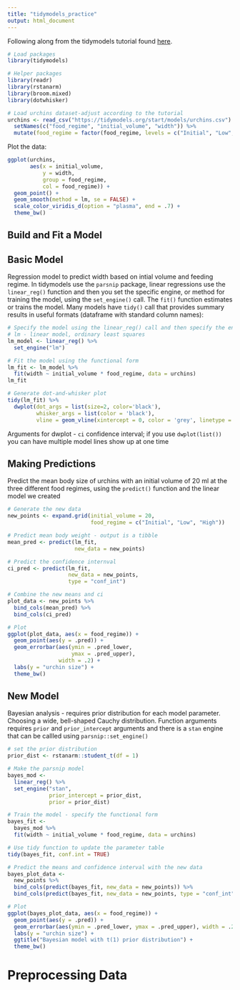 ```yaml
---
title: "tidymodels_practice"
output: html_document
---
```


Following along from the tidymodels tutorial found [here](https://www.tidymodels.org/start/models/).  

```r
# Load packages
library(tidymodels)

# Helper packages
library(readr)
library(rstanarm)
library(broom.mixed)
library(dotwhisker)

# Load urchins dataset-adjust according to the tutorial 
urchins <- read_csv("https://tidymodels.org/start/models/urchins.csv") %>% 
  setNames(c("food_regime", "initial_volume", "width")) %>% 
  mutate(food_regime = factor(food_regime, levels = c("Initial", "Low", "High")))
```

Plot the data: 

```r
ggplot(urchins,
       aes(x = initial_volume, 
           y = width, 
           group = food_regime, 
           col = food_regime)) + 
  geom_point() + 
  geom_smooth(method = lm, se = FALSE) +
  scale_color_viridis_d(option = "plasma", end = .7) + 
  theme_bw()
```

## Build and Fit a Model 

## Basic Model 

Regression model to predict width based on intial volume and feeding regime. In tidymodels use the `parsnip` package, linear regressions use the `linear_reg()` function and then you set the specific engine, or method for training the model, using the `set_engine()` call. The `fit()` function estimates or trains the model. Many models have `tidy()` call that provides summary results in useful formats (dataframe with standard column names):          

```r
# Specify the model using the linear_reg() call and then specify the engine using set_engine()
# lm - linear model, ordinary least squares
lm_model <- linear_reg() %>% 
  set_engine("lm")

# Fit the model using the functional form 
lm_fit <- lm_model %>% 
  fit(width ~ initial_volume * food_regime, data = urchins)
lm_fit

# Generate dot-and-whisker plot 
tidy(lm_fit) %>% 
  dwplot(dot_args = list(size=2, color='black'),
         whisker_args = list(color = 'black'),
         vline = geom_vline(xintercept = 0, color = 'grey', linetype = 2))
```

Arguments for dwplot - `ci` confidence interval; if you use `dwplot(list())` you can have multiple model lines show up at one time  

## Making Predictions

Predict the mean body size of urchins with an initial volume of 20 ml at the three different food regimes, using the `predict()` function and the linear model we created     

```r
# Generate the new data 
new_points <- expand.grid(initial_volume = 20,
                          food_regime = c("Initial", "Low", "High"))

# Predict mean body weight - output is a tibble
mean_pred <- predict(lm_fit, 
                     new_data = new_points)

# Predict the confidence internval
ci_pred <- predict(lm_fit,
                   new_data = new_points,
                   type = "conf_int")

# Combine the new means and ci 
plot_data <- new_points %>% 
  bind_cols(mean_pred) %>% 
  bind_cols(ci_pred)

# Plot 
ggplot(plot_data, aes(x = food_regime)) + 
  geom_point(aes(y = .pred)) + 
  geom_errorbar(aes(ymin = .pred_lower, 
                    ymax = .pred_upper),
                width = .2) + 
  labs(y = "urchin size") + 
  theme_bw()
```

## New Model 

Bayesian analysis - requires prior distribution for each model parameter. Choosing a wide, bell-shaped Cauchy distribution. Function arguments requires `prior` and `prior_intercept` arguments and there is a `stan` engine that can be callled using `parsnip::set_engine()`  

```r
# set the prior distribution
prior_dist <- rstanarm::student_t(df = 1)

# Make the parsnip model 
bayes_mod <-   
  linear_reg() %>% 
  set_engine("stan", 
             prior_intercept = prior_dist, 
             prior = prior_dist) 

# Train the model - specify the functional form
bayes_fit <- 
  bayes_mod %>% 
  fit(width ~ initial_volume * food_regime, data = urchins)

# Use tidy function to update the parameter table
tidy(bayes_fit, conf.int = TRUE)

# Predict the means and confidence interval with the new data
bayes_plot_data <- 
  new_points %>% 
  bind_cols(predict(bayes_fit, new_data = new_points)) %>% 
  bind_cols(predict(bayes_fit, new_data = new_points, type = "conf_int"))

# Plot 
ggplot(bayes_plot_data, aes(x = food_regime)) + 
  geom_point(aes(y = .pred)) + 
  geom_errorbar(aes(ymin = .pred_lower, ymax = .pred_upper), width = .2) + 
  labs(y = "urchin size") + 
  ggtitle("Bayesian model with t(1) prior distribution") + 
  theme_bw()
```

# Preprocessing Data

